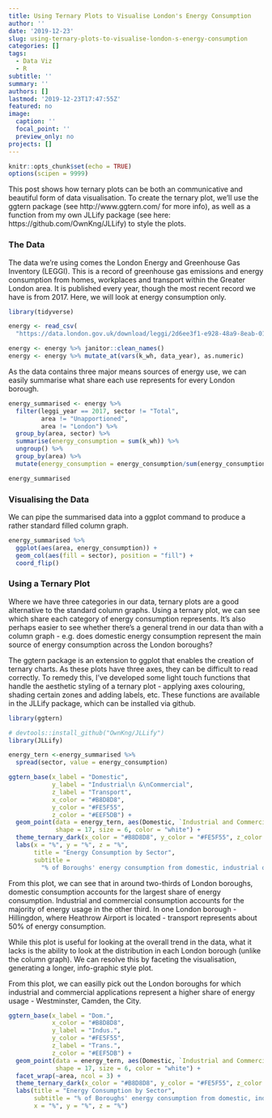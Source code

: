 ```yaml
---
title: Using Ternary Plots to Visualise London's Energy Consumption
author: ''
date: '2019-12-23'
slug: using-ternary-plots-to-visualise-london-s-energy-consumption
categories: []
tags:
  - Data Viz
  - R
subtitle: ''
summary: ''
authors: []
lastmod: '2019-12-23T17:47:55Z'
featured: no
image:
  caption: ''
  focal_point: ''
  preview_only: no
projects: []
---
```



```r
knitr::opts_chunk$set(echo = TRUE)
options(scipen = 9999)
```

This post shows how ternary plots can be both an communicative and beautiful form of data visualisation. To create the ternary plot, we'll use the ggtern package (see http://www.ggtern.com/ for more info), as well as a function from my own JLLify package (see here: https://github.com/OwnKng/JLLify) to style the plots. 

### The Data

The data we're using comes the London Energy and Greenhouse Gas Inventory (LEGGI). This is a record of greenhouse gas emissions and energy consumption from homes, workplaces and transport within the Greater London area. It is published every year, though the most recent record we have is from 2017. Here, we will look at energy consumption only. 

```r
library(tidyverse)

energy <- read_csv(
  "https://data.london.gov.uk/download/leggi/2d6ee3f1-e928-48a9-8eab-01748c65ac6f/energy-consumption-borough-leggi.csv")

energy <- energy %>% janitor::clean_names()
energy <- energy %>% mutate_at(vars(k_wh, data_year), as.numeric)
```

As the data contains three major means sources of energy use, we can easily summarise what share each use represents for every London borough. 

```r
energy_summarised <- energy %>% 
  filter(leggi_year == 2017, sector != "Total", 
         area != "Unapportioned", 
         area != "London") %>% 
  group_by(area, sector) %>% 
  summarise(energy_consumption = sum(k_wh)) %>% 
  ungroup() %>% 
  group_by(area) %>% 
  mutate(energy_consumption = energy_consumption/sum(energy_consumption)) 

energy_summarised

```

### Visualising the Data

We can pipe the summarised data into a ggplot command to produce a rather standard filled column graph. 

```r

energy_summarised %>% 
  ggplot(aes(area, energy_consumption)) + 
  geom_col(aes(fill = sector), position = "fill") +
  coord_flip()

```

### Using a Ternary Plot 

Where we have three categories in our data, ternary plots are a good alternative to the standard column graphs. Using a ternary plot, we can see which share each category of energy consumption represents. It's also perhaps easier to see whether there's a general  trend in our data than with a column graph - e.g. does domestic energy consumption represent the main source of energy consumption across the London boroughs?    

The ggtern package is an extension to ggplot that enables the creation of ternary charts. As these plots have three axes, they can be difficult to read correctly. To remedy this, I've developed some light touch functions that handle the aesthetic styling of a ternary plot - applying axes colouring, shading certain zones and adding labels, etc. These functions are available in the JLLify package, which can be installed via github. 

```r
library(ggtern)

# devtools::install_github("OwnKng/JLLify")
library(JLLify)

energy_tern <-energy_summarised %>% 
  spread(sector, value = energy_consumption)

ggtern_base(x_label = "Domestic", 
            y_label = "Industrial\n &\nCommercial", 
            z_label = "Transport", 
            x_color = "#B8D8D8", 
            y_color = "#FE5F55", 
            z_color = "#EEF5DB") +
  geom_point(data = energy_tern, aes(Domestic, `Industrial and Commercial`, Transport), 
             shape = 17, size = 6, color = "white") + 
  theme_ternary_dark(x_color = "#B8D8D8", y_color = "#FE5F55", z_color = "#EEF5DB") + 
  labs(x = "%", y = "%", z = "%", 
       title = "Energy Consumption by Sector", 
       subtitle = 
         "% of Boroughs' energy consumption from domestic, industrial or transport uses")

```

From this plot, we can see that in around two-thirds of London boroughs, domestic consumption accounts for the largest share of energy consumption. Industrial and commercial consumption accounts for the majority of energy usage in the other third. In one London borough - Hillingdon, where Heathrow Airport is located - transport represents about 50% of energy consumption.   

While this plot is useful for looking at the overall trend in the data, what it lacks is the ability to look at the distribution in each London borough (unlike the column graph). We can resolve this by faceting the visualisation, generating a longer, info-graphic style plot. 

From this plot, we can easilly pick out the London boroughs for which industrial and commercial applications represent a higher share of energy usage - Westminster, Camden, the City.    

```r

ggtern_base(x_label = "Dom.",
            x_color = "#B8D8D8",
            y_label = "Indus.",
            y_color = "#FE5F55", 
            z_label = "Trans.",
            z_color = "#EEF5DB") +
  geom_point(data = energy_tern, aes(Domestic, `Industrial and Commercial`, Transport), 
             shape = 17, size = 6, color = "white") + 
  facet_wrap(~area, ncol = 3) + 
  theme_ternary_dark(x_color = "#B8D8D8", y_color = "#FE5F55", z_color = "#EEF5DB") + 
  labs(title = "Energy Consumption by Sector", 
       subtitle = "% of Boroughs' energy consumption from domestic, industrial or transport uses",
       x = "%", y = "%", z = "%") 

```
